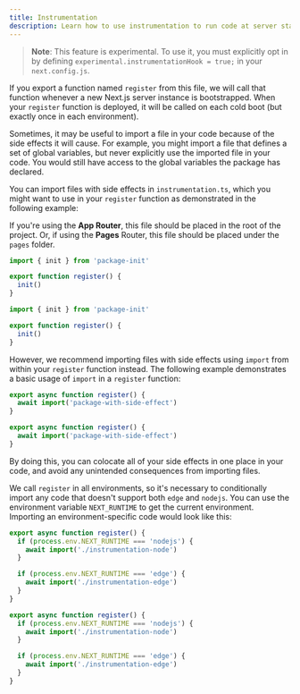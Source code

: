 ```yaml
---
title: Instrumentation
description: Learn how to use instrumentation to run code at server startup in your Next.js app
---
```


> **Note**: This feature is experimental. To use it, you must explicitly opt in by defining `experimental.instrumentationHook = true;` in your `next.config.js`.

If you export a function named `register` from this file, we will call that function whenever a new Next.js server instance is bootstrapped.
When your `register` function is deployed, it will be called on each cold boot (but exactly once in each environment).

Sometimes, it may be useful to import a file in your code because of the side effects it will cause. For example, you might import a file that defines a set of global variables, but never explicitly use the imported file in your code. You would still have access to the global variables the package has declared.

You can import files with side effects in `instrumentation.ts`, which you might want to use in your `register` function as demonstrated in the following example:

If you're using the **App Router**, this file should be placed in the root of the project. Or, if using the **Pages** Router, this file should be placed under the `pages` folder.

```ts filename="/instrumentation.ts" switcher
import { init } from 'package-init'

export function register() {
  init()
}
```

```js filename="/instrumentation.js" switcher
import { init } from 'package-init'

export function register() {
  init()
}
```

However, we recommend importing files with side effects using `import` from within your `register` function instead. The following example demonstrates a basic usage of `import` in a `register` function:

```ts filename="/instrumentation.ts" switcher
export async function register() {
  await import('package-with-side-effect')
}
```

```js filename="/instrumentation.js" switcher
export async function register() {
  await import('package-with-side-effect')
}
```

By doing this, you can colocate all of your side effects in one place in your code, and avoid any unintended consequences from importing files.

We call `register` in all environments, so it's necessary to conditionally import any code that doesn't support both `edge` and `nodejs`. You can use the environment variable `NEXT_RUNTIME` to get the current environment. Importing an environment-specific code would look like this:

```ts filename="/instrumentation.ts" switcher
export async function register() {
  if (process.env.NEXT_RUNTIME === 'nodejs') {
    await import('./instrumentation-node')
  }

  if (process.env.NEXT_RUNTIME === 'edge') {
    await import('./instrumentation-edge')
  }
}
```

```js filename="/instrumentation.js" switcher
export async function register() {
  if (process.env.NEXT_RUNTIME === 'nodejs') {
    await import('./instrumentation-node')
  }

  if (process.env.NEXT_RUNTIME === 'edge') {
    await import('./instrumentation-edge')
  }
}
```
